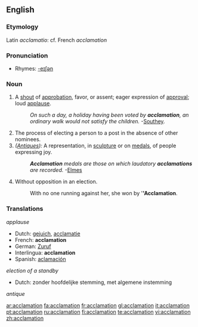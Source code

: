 ==English==

===Etymology===
Latin ''acclamatio'': cf. French ''acclamation''

===Pronunciation===
*Rhymes: [[Rhymes:English:-eɪʃǝn|-eɪʃǝn]]

===Noun===
{{en-noun}}

# A [[shout]] of [[approbation]], favor, or assent; eager expression of [[approval]]; loud [[applause]].
#:''On such a day, a holiday having been voted by '''acclamation''', an ordinary walk would not satisfy the children.''  -[[Southey]].
# The process of electing a person to a post in the absence of other nominees.
# ''([[Antique]]s):'' A representation, in [[sculpture]] or on [[medals]], of people expressing joy.
#:'''''Acclamation''' medals are those on which laudatory '''acclamations''' are recorded.''  -[[Elmes]]
# {{context|Canadian}} Without opposition in an election.
#:With no one running against her, she won by '''''Acclamation'''.

===Translations===
''applause''
*Dutch: [[gejuich]], [[acclamatie]]
*French: '''acclamation'''
*German: [[Zuruf]]
*Interlingua: '''acclamation''' 
*Spanish: [[aclamación]]

''election of a standby''
*Dutch: zonder hoofdelijke stemming, met algemene instemming

''antique''

[[ar:acclamation]]
[[fa:acclamation]]
[[fr:acclamation]]
[[gl:acclamation]]
[[it:acclamation]]
[[pt:acclamation]]
[[ru:acclamation]]
[[fi:acclamation]]
[[te:acclamation]]
[[vi:acclamation]]
[[zh:acclamation]]